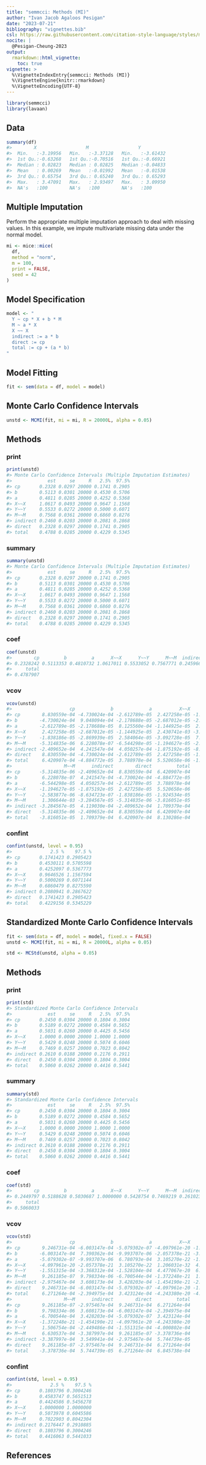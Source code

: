 ```yaml
---
title: "semmcci: Methods (MI)"
author: "Ivan Jacob Agaloos Pesigan"
date: "2023-07-21"
bibliography: "vignettes.bib"
csl: https://raw.githubusercontent.com/citation-style-language/styles/master/apa.csl
nocite: |
  @Pesigan-Cheung-2023
output:
  rmarkdown::html_vignette:
    toc: true
vignette: >
  %\VignetteIndexEntry{semmcci: Methods (MI)}
  %\VignetteEngine{knitr::rmarkdown}
  %\VignetteEncoding{UTF-8}
---
```


<!-- vignettes/methods-mc-mi.Rmd is generated from .setup/vignettes/methods-mc-mi.Rmd.orig. Please edit that file -->






```r
library(semmcci)
library(lavaan)
```

## Data




```r
summary(df)
#>        X                  M                  Y           
#>  Min.   :-3.19956   Min.   :-3.37128   Min.   :-3.61432  
#>  1st Qu.:-0.63268   1st Qu.:-0.70516   1st Qu.:-0.66921  
#>  Median : 0.02823   Median : 0.02825   Median :-0.04833  
#>  Mean   : 0.00269   Mean   :-0.01992   Mean   :-0.01538  
#>  3rd Qu.: 0.65754   3rd Qu.: 0.65240   3rd Qu.: 0.65293  
#>  Max.   : 3.47091   Max.   : 2.93497   Max.   : 3.09950  
#>  NA's   :100        NA's   :100        NA's   :100
```

## Multiple Imputation

Perform the appropriate multiple imputation approach to deal with missing values.
In this example, we impute multivariate missing data under the normal model.


```r
mi <- mice::mice(
  df,
  method = "norm",
  m = 100,
  print = FALSE,
  seed = 42
)
```

## Model Specification


```r
model <- "
  Y ~ cp * X + b * M
  M ~ a * X
  X ~~ X
  indirect := a * b
  direct := cp
  total := cp + (a * b)
"
```

## Model Fitting


```r
fit <- sem(data = df, model = model)
```

## Monte Carlo Confidence Intervals


```r
unstd <- MCMI(fit, mi = mi, R = 20000L, alpha = 0.05)
```

## Methods

### print


```r
print(unstd)
#> Monte Carlo Confidence Intervals (Multiple Imputation Estimates)
#>             est     se     R   2.5%  97.5%
#> cp       0.2328 0.0297 20000 0.1741 0.2905
#> b        0.5113 0.0301 20000 0.4530 0.5706
#> a        0.4811 0.0285 20000 0.4252 0.5368
#> X~~X     1.0617 0.0493 20000 0.9647 1.1568
#> Y~~Y     0.5533 0.0272 20000 0.5000 0.6071
#> M~~M     0.7568 0.0361 20000 0.6860 0.8276
#> indirect 0.2460 0.0203 20000 0.2081 0.2868
#> direct   0.2328 0.0297 20000 0.1741 0.2905
#> total    0.4788 0.0285 20000 0.4229 0.5345
```

### summary


```r
summary(unstd)
#> Monte Carlo Confidence Intervals (Multiple Imputation Estimates)
#>             est     se     R   2.5%  97.5%
#> cp       0.2328 0.0297 20000 0.1741 0.2905
#> b        0.5113 0.0301 20000 0.4530 0.5706
#> a        0.4811 0.0285 20000 0.4252 0.5368
#> X~~X     1.0617 0.0493 20000 0.9647 1.1568
#> Y~~Y     0.5533 0.0272 20000 0.5000 0.6071
#> M~~M     0.7568 0.0361 20000 0.6860 0.8276
#> indirect 0.2460 0.0203 20000 0.2081 0.2868
#> direct   0.2328 0.0297 20000 0.1741 0.2905
#> total    0.4788 0.0285 20000 0.4229 0.5345
```

### coef


```r
coef(unstd)
#>        cp         b         a      X~~X      Y~~Y      M~~M  indirect    direct 
#> 0.2328242 0.5113353 0.4810732 1.0617011 0.5533052 0.7567771 0.2459664 0.2328242 
#>     total 
#> 0.4787907
```

### vcov


```r
vcov(unstd)
#>                     cp             b             a          X~~X          Y~~Y
#> cp        8.830559e-04 -4.730024e-04 -2.612789e-05  2.427258e-05 -1.838186e-05
#> b        -4.730024e-04  9.048094e-04 -2.178688e-05 -2.687012e-05 -2.869939e-05
#> a        -2.612789e-05 -2.178688e-05  8.125560e-04 -1.144925e-05  2.584064e-05
#> X~~X      2.427258e-05 -2.687012e-05 -1.144925e-05  2.430741e-03 -3.092728e-05
#> Y~~Y     -1.838186e-05 -2.869939e-05  2.584064e-05 -3.092728e-05  7.379525e-04
#> M~~M     -5.314835e-06  6.228078e-07 -6.544298e-05 -1.194627e-05 -2.583877e-06
#> indirect -2.409652e-04  4.241547e-04  4.050257e-04 -1.875192e-05 -8.634723e-07
#> direct    8.830559e-04 -4.730024e-04 -2.612789e-05  2.427258e-05 -1.838186e-05
#> total     6.420907e-04 -4.884772e-05  3.788978e-04  5.520658e-06 -1.924534e-05
#>                   M~~M      indirect        direct         total
#> cp       -5.314835e-06 -2.409652e-04  8.830559e-04  6.420907e-04
#> b         6.228078e-07  4.241547e-04 -4.730024e-04 -4.884772e-05
#> a        -6.544298e-05  4.050257e-04 -2.612789e-05  3.788978e-04
#> X~~X     -1.194627e-05 -1.875192e-05  2.427258e-05  5.520658e-06
#> Y~~Y     -2.583877e-06 -8.634723e-07 -1.838186e-05 -1.924534e-05
#> M~~M      1.306644e-03 -3.284567e-05 -5.314835e-06 -3.816051e-05
#> indirect -3.284567e-05  4.119030e-04 -2.409652e-04  1.709379e-04
#> direct   -5.314835e-06 -2.409652e-04  8.830559e-04  6.420907e-04
#> total    -3.816051e-05  1.709379e-04  6.420907e-04  8.130286e-04
```

### confint


```r
confint(unstd, level = 0.95)
#>              2.5 %    97.5 %
#> cp       0.1741423 0.2905423
#> b        0.4530111 0.5705598
#> a        0.4252097 0.5367773
#> X~~X     0.9646526 1.1567594
#> Y~~Y     0.5000269 0.6071144
#> M~~M     0.6860479 0.8275590
#> indirect 0.2080941 0.2867622
#> direct   0.1741423 0.2905423
#> total    0.4229156 0.5345229
```

## Standardized Monte Carlo Confidence Intervals


```r
fit <- sem(data = df, model = model, fixed.x = FALSE)
unstd <- MCMI(fit, mi = mi, R = 20000L, alpha = 0.05)
```


```r
std <- MCStd(unstd, alpha = 0.05)
```

## Methods

### print


```r
print(std)
#> Standardized Monte Carlo Confidence Intervals
#>             est     se     R   2.5%  97.5%
#> cp       0.2450 0.0304 20000 0.1804 0.3004
#> b        0.5189 0.0272 20000 0.4584 0.5652
#> a        0.5031 0.0260 20000 0.4425 0.5456
#> X~~X     1.0000 0.0000 20000 1.0000 1.0000
#> Y~~Y     0.5429 0.0248 20000 0.5074 0.6046
#> M~~M     0.7469 0.0257 20000 0.7023 0.8042
#> indirect 0.2610 0.0188 20000 0.2176 0.2911
#> direct   0.2450 0.0304 20000 0.1804 0.3004
#> total    0.5060 0.0262 20000 0.4416 0.5441
```

### summary


```r
summary(std)
#> Standardized Monte Carlo Confidence Intervals
#>             est     se     R   2.5%  97.5%
#> cp       0.2450 0.0304 20000 0.1804 0.3004
#> b        0.5189 0.0272 20000 0.4584 0.5652
#> a        0.5031 0.0260 20000 0.4425 0.5456
#> X~~X     1.0000 0.0000 20000 1.0000 1.0000
#> Y~~Y     0.5429 0.0248 20000 0.5074 0.6046
#> M~~M     0.7469 0.0257 20000 0.7023 0.8042
#> indirect 0.2610 0.0188 20000 0.2176 0.2911
#> direct   0.2450 0.0304 20000 0.1804 0.3004
#> total    0.5060 0.0262 20000 0.4416 0.5441
```

### coef


```r
coef(std)
#>        cp         b         a      X~~X      Y~~Y      M~~M  indirect    direct 
#> 0.2449797 0.5188628 0.5030687 1.0000000 0.5428754 0.7469219 0.2610236 0.2449797 
#>     total 
#> 0.5060033
```

### vcov


```r
vcov(std)
#>                     cp             b             a          X~~X          Y~~Y
#> cp        9.246731e-04 -6.003147e-04 -5.079302e-07 -4.097961e-20 -1.551315e-04
#> b        -6.003147e-04  7.390362e-04 -9.993707e-06 -2.057378e-21 -3.368312e-04
#> a        -5.079302e-07 -9.993707e-06  6.780793e-04  3.105270e-22 -1.528104e-04
#> X~~X     -4.097961e-20 -2.057378e-21  3.105270e-22  1.206031e-32  4.477067e-20
#> Y~~Y     -1.551315e-04 -3.368312e-04 -1.528104e-04  4.477067e-20  6.163526e-04
#> M~~M      9.261185e-07  9.798334e-06 -6.700544e-04 -1.372248e-21  1.506754e-04
#> indirect -2.975467e-04  3.608173e-04  3.428203e-04 -1.454190e-21 -2.449486e-04
#> direct    9.246731e-04 -6.003147e-04 -5.079302e-07 -4.097961e-20 -1.551315e-04
#> total     6.271264e-04 -2.394975e-04  3.423124e-04 -4.243380e-20 -4.000802e-04
#>                   M~~M      indirect        direct         total
#> cp        9.261185e-07 -2.975467e-04  9.246731e-04  6.271264e-04
#> b         9.798334e-06  3.608173e-04 -6.003147e-04 -2.394975e-04
#> a        -6.700544e-04  3.428203e-04 -5.079302e-07  3.423124e-04
#> X~~X     -1.372248e-21 -1.454190e-21 -4.097961e-20 -4.243380e-20
#> Y~~Y      1.506754e-04 -2.449486e-04 -1.551315e-04 -4.000802e-04
#> M~~M      6.630537e-04 -3.387997e-04  9.261185e-07 -3.378736e-04
#> indirect -3.387997e-04  3.549941e-04 -2.975467e-04  5.744739e-05
#> direct    9.261185e-07 -2.975467e-04  9.246731e-04  6.271264e-04
#> total    -3.378736e-04  5.744739e-05  6.271264e-04  6.845738e-04
```

### confint


```r
confint(std, level = 0.95)
#>              2.5 %    97.5 %
#> cp       0.1803796 0.3004246
#> b        0.4583747 0.5651513
#> a        0.4424586 0.5456278
#> X~~X     1.0000000 1.0000000
#> Y~~Y     0.5073978 0.6045586
#> M~~M     0.7022903 0.8042304
#> indirect 0.2176447 0.2910885
#> direct   0.1803796 0.3004246
#> total    0.4416063 0.5441033
```

## References
